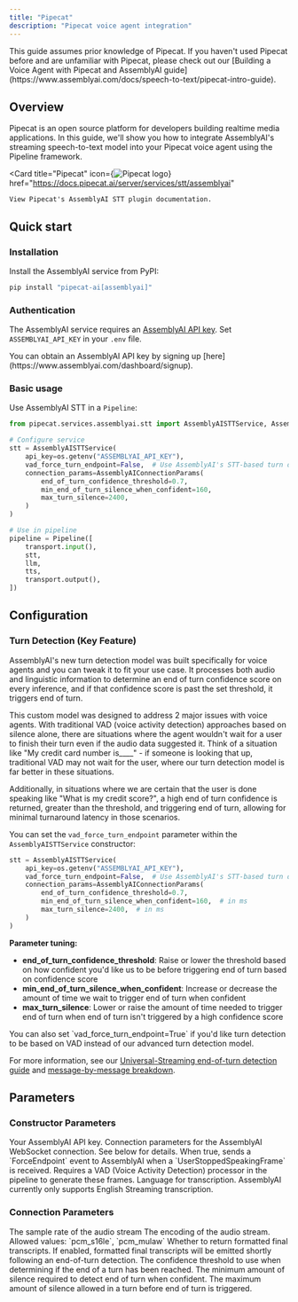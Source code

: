 ```yaml
---
title: "Pipecat"
description: "Pipecat voice agent integration"
---
```


<Note>
  This guide assumes prior knowledge of Pipecat. If you haven't used Pipecat before and are unfamiliar with Pipecat, please check out our [Building a Voice Agent with Pipecat and AssemblyAI guide](https://www.assemblyai.com/docs/speech-to-text/pipecat-intro-guide).
</Note>

## Overview

Pipecat is an open source platform for developers building realtime media applications. In this guide, we'll show you how to integrate AssemblyAI's streaming speech-to-text model into your Pipecat voice agent using the Pipeline framework.

<Card 
    title="Pipecat" 
    icon={<img src="https://assemblyaiassets.com/images/Pipecat.svg" alt="Pipecat logo"/>} 
    href="https://docs.pipecat.ai/server/services/stt/assemblyai"
>
    View Pipecat's AssemblyAI STT plugin documentation.
</Card>

## Quick start

### Installation

Install the AssemblyAI service from PyPI:

```bash
pip install "pipecat-ai[assemblyai]"
```

### Authentication

The AssemblyAI service requires an [AssemblyAI API key](https://www.assemblyai.com/docs/api-reference/overview#authorization). Set `ASSEMBLYAI_API_KEY` in your `.env` file.

<Tip>
  You can obtain an AssemblyAI API key by signing up
  [here](https://www.assemblyai.com/dashboard/signup).
</Tip>

### Basic usage

Use AssemblyAI STT in a `Pipeline`:

```python
from pipecat.services.assemblyai.stt import AssemblyAISTTService, AssemblyAIConnectionParams

# Configure service
stt = AssemblyAISTTService(
    api_key=os.getenv("ASSEMBLYAI_API_KEY"),
    vad_force_turn_endpoint=False,  # Use AssemblyAI's STT-based turn detection
    connection_params=AssemblyAIConnectionParams(
        end_of_turn_confidence_threshold=0.7,
        min_end_of_turn_silence_when_confident=160,
        max_turn_silence=2400,
    )
)

# Use in pipeline
pipeline = Pipeline([
    transport.input(),
    stt,
    llm,
    tts,
    transport.output(),
])
```

## Configuration

### Turn Detection (Key Feature)

AssemblyAI's new turn detection model was built specifically for voice agents and you can tweak it to fit your use case. It processes both audio and linguistic information to determine an end of turn confidence score on every inference, and if that confidence score is past the set threshold, it triggers end of turn.

This custom model was designed to address 2 major issues with voice agents. With traditional VAD (voice activity detection) approaches based on silence alone, there are situations where the agent wouldn't wait for a user to finish their turn even if the audio data suggested it. Think of a situation like "My credit card number is____" - if someone is looking that up, traditional VAD may not wait for the user, where our turn detection model is far better in these situations.

Additionally, in situations where we are certain that the user is done speaking like "What is my credit score?", a high end of turn confidence is returned, greater than the threshold, and triggering end of turn, allowing for minimal turnaround latency in those scenarios.

You can set the `vad_force_turn_endpoint` parameter within the `AssemblyAISTTService` constructor:

```python
stt = AssemblyAISTTService(
    api_key=os.getenv("ASSEMBLYAI_API_KEY"),
    vad_force_turn_endpoint=False,  # Use AssemblyAI's STT-based turn detection
    connection_params=AssemblyAIConnectionParams(
        end_of_turn_confidence_threshold=0.7,
        min_end_of_turn_silence_when_confident=160,  # in ms
        max_turn_silence=2400,  # in ms
    )
)
```

**Parameter tuning:**
- **end_of_turn_confidence_threshold**: Raise or lower the threshold based on how confident you'd like us to be before triggering end of turn based on confidence score
- **min_end_of_turn_silence_when_confident**: Increase or decrease the amount of time we wait to trigger end of turn when confident
- **max_turn_silence**: Lower or raise the amount of time needed to trigger end of turn when end of turn isn't triggered by a high confidence score

<Tip>
  You can also set `vad_force_turn_endpoint=True` if you'd like turn detection to be based on VAD instead of our advanced turn detection model.
</Tip>

For more information, see our [Universal-Streaming end-of-turn detection guide](https://www.assemblyai.com/docs/speech-to-text/universal-streaming#end-of-turn-detection) and [message-by-message breakdown](https://www.assemblyai.com/docs/speech-to-text/universal-streaming/message-sequence).

## Parameters

### Constructor Parameters

<ParamField path="api_key" type="str" required>
  Your AssemblyAI API key.
</ParamField>

<ParamField path="connection_params" type="AssemblyAIConnectionParams">
  Connection parameters for the AssemblyAI WebSocket connection. See below for
  details.
</ParamField>

<ParamField path="vad_force_turn_endpoint" type="bool" default="True">
  When true, sends a `ForceEndpoint` event to AssemblyAI when a
  `UserStoppedSpeakingFrame` is received. Requires a VAD (Voice Activity
  Detection) processor in the pipeline to generate these frames.
</ParamField>

<ParamField path="language" type="Language" default="Language.EN">
  Language for transcription. AssemblyAI currently only supports English
  Streaming transcription.
</ParamField>

### Connection Parameters

<ParamField path="sample_rate" type="int" default="16000">
  The sample rate of the audio stream
</ParamField>

<ParamField path="encoding" type="str" default="pcm_s16le">
  The encoding of the audio stream. Allowed values: `pcm_s16le`, `pcm_mulaw`
</ParamField>

<ParamField path="format_turns" type="bool" default="True">
  Whether to return formatted final transcripts. If enabled, formatted final
  transcripts will be emitted shortly following an end-of-turn detection.
</ParamField>

<ParamField path="end_of_turn_confidence_threshold" type="float" default="0.7">
  The confidence threshold to use when determining if the end of a turn has been
  reached.
</ParamField>

<ParamField path="min_end_of_turn_silence_when_confident" type="int"  default="160">
  The minimum amount of silence required to detect end of turn when confident.
</ParamField>

<ParamField path="max_turn_silence" type="int" default="2400">
  The maximum amount of silence allowed in a turn before end of turn is
  triggered.
</ParamField>